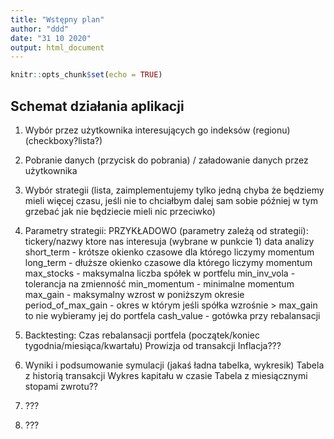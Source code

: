 ```yaml
---
title: "Wstępny plan"
author: "ddd"
date: "31 10 2020"
output: html_document
---
```


```r
knitr::opts_chunk$set(echo = TRUE)
```

## Schemat działania aplikacji

1. Wybór przez użytkownika interesujących go indeksów (regionu) (checkboxy?lista?)

2. Pobranie danych (przycisk do pobrania) / załadowanie danych przez użytkownika
    
3. Wybór strategii (lista, zaimplementujemy tylko jedną chyba że będziemy mieli
więcej czasu, jeśli nie to chciałbym dalej sam sobie później w tym grzebać jak nie
będziecie mieli nic przeciwko)

4. Parametry strategii:
    PRZYKŁADOWO (parametry zależą od strategii):
    tickery/nazwy ktore nas interesuja (wybrane w punkcie 1)
    data analizy
    short_term - krótsze okienko czasowe dla którego liczymy momentum
    long_term - dłuższe okienko czasowe dla którego liczymy momentum
    max_stocks - maksymalna liczba spółek w portfelu
    min_inv_vola - tolerancja na zmienność
    min_momentum - minimalne momentum
    max_gain - maksymalny wzrost w poniższym okresie
    period_of_max_gain - okres w którym jeśli spółka wzrośnie > max_gain to nie wybieramy jej do portfela
    cash_value - gotówka przy rebalansacji

5. Backtesting:
    Czas rebalansacji portfela (początek/koniec tygodnia/miesiąca/kwartału)
    Prowizja od transakcji
    Inflacja???

6. Wyniki i podsumowanie symulacji (jakaś ładna tabelka, wykresik)
    Tabela z historią transakcji
    Wykres kapitału w czasie
    Tabela z miesiącznymi stopami zwrotu??
    
7. ???

8. ???
